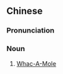 ==Chinese==
{{zh-forms|type=12}}

===Pronunciation===
{{zh-pron
|m=dǎdìshǔ
|cat=n
}}

===Noun===
{{zh-noun}}

# [[Whac-A-Mole]]

{{zh-cat|Games}}